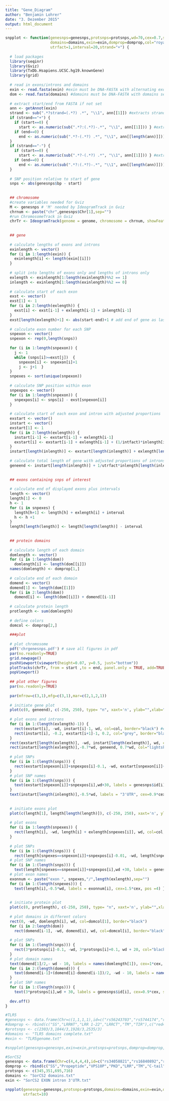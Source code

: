 ```yaml
---
title: "Gene_Diagram"
author: "Benjamin Lohrer"
date: "3. Dezember 2015"
output: html_document
---
```


```r
snpplot <- function(genesnps=genesnps,protsnps=protsnps,wd=70,cex=0.7,start=0,end=0,genome="hg19",
                    domains=domains,exin=exin,domprop=domprop,col="royalblue1",intfact=10,
                    utrfact=1,interval=20,strand="+") {
  
  # load packages
  library(seqinr)
  library(Gviz)
  library(TxDb.Hsapiens.UCSC.hg19.knownGene)
  library(grid)
  
  # read in exons/introns and domains
  exin <- read.fasta(exin) #exin must be DNA-FASTA with alternating exons/introns separated by '>', last entry is counted as 3'UTR
  dom <- read.fasta(domains) #domains must be DNA-FASTA with domains separated by '>'
  
  # extract start/end from FASTA if not set
  ann <- getAnnot(exin)
  strand <- sub(".*?strand=(.*?) .*", "\\1", ann[[1]]) #extracts strand direction (+ or -) from FASTA
  if (strand=="+") {
    if (start==0) {
      start <- as.numeric(sub(".*?:(.*?)-.*", "\\1", ann[[1]])) } #extracts start of gene from FASTA 
    if (end==0) {
      end <- as.numeric(sub(".*?-(.*?) .*", "\\1", ann[[length(ann)]])) } #extracts end of gene from FASTA
  }
  if (strand=="-") {
    if (start==0) {
      start <- as.numeric(sub(".*?-(.*?) .*", "\\1", ann[[1]])) } #extracts start of gene from FASTA 
    if (end==0) {
      end <- as.numeric(sub(".*?:(.*?)-.*", "\\1", ann[[length(ann)]])) } #extracts end of gene from FASTA
  }
  
  # SNP position relative to start of gene
  snps <- abs(genesnps$bp - start) 
 
  
  ## chromosome
  #create variables needed for Gviz
  M <- genesnps # 'M' needed by IdeogramTrack in Gviz
  chrnum <- paste("chr",genesnps$Chr[1],sep="")
  #run ChromosomeTrack in Gviz
  chrTr <- IdeogramTrack(genome = genome, chromosome = chrnum, showFeatureId = "showLab.chr", cex = 2*cex)
  
  
  ## gene
  
  # calculate lengths of exons and introns
  exinlength <- vector()
  for (i in 1:length(exin)) {
    exinlength[i] <- length(exin[[i]]) 
  }
  
  # split into lengths of exons only and lengths of introns only
  exlength <- exinlength[1:length(exinlength)%%2 == 1]
  inlength <- exinlength[1:length(exinlength)%%2 == 0]
  
  # calculate start of each exon
  exst <- vector()
  exst[1] <- 1
  for (i in 2:length(exlength)) {
    exst[i] <- exst[i-1] + exlength[i-1] + inlength[i-1] 
  }
  exst[length(exlength)+1] <- abs(start-end)+1 # add end of gene as last exst entry
  
  # calculate exon number for each SNP
  snpexon <- vector()
  snpexon <- rep(0,length(snps))
  
  for (i in 1:length(snpexon)) {
    j <- 1
    while (snps[i]>=exst[j])  {
      snpexon[i] <- snpexon[i]+1
      j <- j+1  }
  }
  snpexes <- sort(unique(snpexon))
  
  # calculate SNP position within exon
  snpexpos <- vector()
  for (i in 1:length(snpexon)) {
    snpexpos[i] <- snps[i] - exst[snpexon[i]]
  }
  
  # calculate start of each exon and intron with adjusted proportions
  exstart <- vector()
  instart <- vector()
  exstart[1] <- 1
  for (i in 2:length(exlength)) {
    instart[i-1] <- exstart[i-1] + exlength[i-1] 
    exstart[i] <- exstart[i-1] + exlength[i-1] + (1/intfact)*inlength[i-1] 
  }
  instart[length(inlength)] <- exstart[length(inlength)] + exlength[length(inlength)]
  
  # calculate total length of gene with adjusted proportions of introns and 3'UTR
  geneend <- instart[length(inlength)] + 1/utrfact*inlength[length(inlength)] #adjust size of 3'UTR
  
  
  ## exons containing snps of interest
  
  # calculate end of displayed exons plus intervals
  length <- vector()
  length[1] <- 0
  h <- 1
  for (i in snpexes) {
    length[h+1] <- length[h] + exlength[i] + interval
    h <- h +1
  }
  length[length(length)] <- length[length(length)] - interval
  
  
  ## protein domains
  
  # calculate length of each domain
  domlength <- vector()
  for (i in 1:length(dom))
    domlength[i] <- length(dom[[i]])
  names(domlength) <- domprop[1,]
  
  # calculate end of each domain
  domend <- vector()
  domend[1] <- length(dom[[1]])
  for (i in 2:length(dom))
    domend[i] <- length(dom[[i]]) + domend[[i-1]]
  
  # calculate protein length
  protlength <- sum(domlength)
  
  # define colors
  domcol <- domprop[2,]
  
  ###plot
  
  # plot chromosome
  pdf('chrgenesnps.pdf') # save all figures in pdf
  par(no.readonly=TRUE)
  grid.newpage()
  pushViewport(viewport(height=0.07, y=0.5, just="bottom"))
  plotTracks(chrTr, from = start ,to = end, panel.only = TRUE, add=TRUE)
  popViewport()
  
  ## plot other figures
  par(no.readonly=TRUE)
  
  par(mfrow=c(3,1),mfg=c(3,1),mar=c(2,1,2,1))
  
  # initiate gene plot 
  plot(c(0, geneend), c(-250, 250), type= "n", xaxt='n', ylab="",xlab="",yaxt='n',frame.plot=FALSE)
  
  # plot exons and introns
  for (i in 1:(length(exlength)-1)) {
    rect(exstart[i], -wd, instart[i]-1, wd, col=col, border="black") #exons
    rect(instart[i], -0.2, exstart[i+1]-1, 0.2, col="grey", border="black") #introns
  } 
  rect(exstart[length(exlength)], -wd, instart[length(exlength)], wd, col=col, border="black") #last exon
  rect(instart[length(exlength)],-0.7*wd, geneend, 0.7*wd, col="lightskyblue", border="black" ) #3'UTR
  
  # plot SNPs
  for (i in 1:(length(snps))) {
    rect(exstart[snpexon[i]]+snpexpos[i]-0.1, -wd, exstart[snpexon[i]]+snpexpos[i]+0.1, wd+20, col="black", border="black") 
  }
  # plot SNP names
  for (i in 1:(length(snps))) {
    text(exstart[snpexon[i]]+snpexpos[i],wd+30, labels = genesnps$id[i], cex=0.9*cex, srt = 45, pos =4, offset=0.1) 
  }
  text(instart[length(inlength)],-0.5*wd, labels = "3'UTR", cex=0.9*cex, srt = 90, pos =4) #plot 3'UTR
  
  
  # initiate exons plot
  plot(c(length[1], length[length(length)]), c(-250, 250), xaxt='n', ylab="", xlab="", yaxt='n', type= "n",frame.plot=FALSE)
  
  # plot exons 
  for (i in 1:length(snpexes)) {
    rect(length[i], -wd, length[i] + exlength[snpexes[i]], wd, col=col, border="black") #exons
  }
  
  # plot SNPs
  for (i in 1:(length(snps))) {
    rect(length[snpexes==snpexon[i]]+snpexpos[i]-0.01, -wd, length[snpexes==snpexon[i]]+snpexpos[i]+0.01, wd + 20, col="black", border="black") }
  # plot SNP names
  for (i in 1:(length(snps))) {
    text(length[snpexes==snpexon[i]]+snpexpos[i],wd +30, labels = genesnps$id[i], cex=0.9*cex, srt = 45, pos =4,offset=0.1) }
  # plot exon names
  exonnum <- paste("exon ", snpexes,"/",length(exlength),sep="")
  for (i in 1:(length(snpexes))) {
    text(length[i],-0.5*wd, labels = exonnum[i], cex=1.5*cex, pos =4) }
  
  
  # initiate protein plot
  plot(c(0, protlength), c(-250, 250), type= "n", xaxt='n', ylab="",xlab="",yaxt='n',frame.plot=FALSE)
  
  # plot domains in different colors
  rect(0, -wd, domlength[i], wd, col=domcol[1], border="black") 
  for (i in 2:length(dom))
    rect(domend[i-1], -wd, domend[i], wd, col=domcol[i], border="black") 
  
  # plot SNPs 
  for (i in 1:(length(snps))) {
    rect(3*protsnps[i]-0.1, -wd, 3*protsnps[i]+0.1, wd + 20, col="black", border="black") 
  }
  # plot domain names
  text(domend[1]/2,- wd - 10, labels = names(domlength[1]), cex=1*cex, pos=1, col=domcol[1])
  for (i in 2:(length(domend))) {
    text(domend[i-1]+(domend[i]-domend[i-1])/2, -wd - 10, labels = names(domlength[i]), cex=1*cex, pos=1, col=domcol[i]) 
  }
  # plot SNP names
  for (i in 1:(length(snps))) {
    text(3*protsnps[i],wd + 30, labels = genesnps$id[i], cex=0.9*cex, srt = 45, pos =4,offset=0.1) }
  
  dev.off()
}

#TLR5
#genesnps <- data.frame(Chr=c(1,1,1,1),id=c("rs56243703","rs5744174","rs5744175","rs5744177"),bp=c(223284069,223284528,223284444,223283837))
#domprop <- rbind(c("SS","LRRNT","LRR 1-22","LRRCT","TM","TIR"),c("red4","orange","yellow","green","cyan","blue"))
#protsnps <- c(2303/3,1844/3,1928/3,2535/3)
#domains <- "TLR5 domains complete.txt"
#exin <- "TLR5genome.txt"

#snpplot(genesnps=genesnps,exin=exin,protsnps=protsnps,domprop=domprop,domains=domains)

#SorCS2
genesnps <- data.frame(Chr=c(4,4,4,4),id=c("rs34058821","rs16840892","rs35935435","rs6816604"),bp=c(7666160,7716061,7666180,7716932))
domprop <- rbind(c("SS","Propeptide","VPS10P","PKD","LRR","TM","C-tail"),c("red4","orange","yellow","green","cyan","blue","magenta4"))
protsnps <- c(345,351,695,716)
domains <- "SorCS2 domains.txt"
exin <- "SorCS2 EXON intron 3'UTR.txt"

snpplot(genesnps=genesnps,protsnps=protsnps,domains=domains,exin=exin,domprop=domprop,intfact=100,
        utrfact=10)
```

